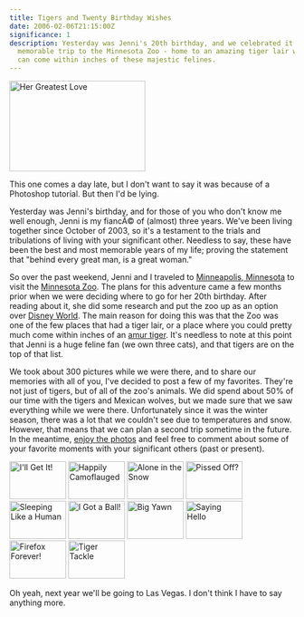 ```yaml
---
title: Tigers and Twenty Birthday Wishes
date: 2006-02-06T21:15:00Z
significance: 1
description: Yesterday was Jenni's 20th birthday, and we celebrated it with a
  memorable trip to the Minnesota Zoo - home to an amazing tiger lair where you
  can come within inches of these majestic felines.
---
```


[<img src="https://static.flickr.com/19/96549070_f83e2b2dbf_m.jpg" width="240" height="160" class="posted" alt="Her Greatest Love" />][1]

This one comes a day late, but I don't want to say it was because of a Photoshop tutorial. But then I'd be lying.

Yesterday was Jenni's birthday, and for those of you who don't know me well enough, Jenni is my fiancÃ© of (almost) three years. We've been living together since October of 2003, so it's a testament to the trials and tribulations of living with your significant other. Needless to say, these have been the best and most memorable years of my life; proving the statement that "behind every great man, is a great woman."

So over the past weekend, Jenni and I traveled to [Minneapolis, Minnesota][2] to visit the [Minnesota Zoo][3]. The plans for this adventure came a few months prior when we were deciding where to go for her 20th birthday. After reading about it, she did some research and put the zoo up as an option over [Disney World][4]. The main reason for doing this was that the Zoo was one of the few places that had a tiger lair, or a place where you could pretty much come within inches of an [amur tiger][5]. It's needless to note at this point that Jenni is a huge feline fan (we own three cats), and that tigers are on the top of that list.

We took about 300 pictures while we were there, and to share our memories with all of you, I've decided to post a few of my favorites. They're not just of tigers, but of all of the zoo's animals. We did spend about 50% of our time with the tigers and Mexican wolves, but we made sure that we saw everything while we were there. Unfortunately since it was the winter season, there was a lot that we couldn't see due to temperatures and snow. However, that means that we can plan a second trip sometime in the future. In the meantime, [enjoy the photos][6] and feel free to comment about some of your favorite moments with your significant others (past or present).

[<img src="https://static.flickr.com/32/96555686_1bad5fc3cb_t.jpg" width="100" height="67" class="posted" alt="I'll Get It!" />][7] [<img src="https://static.flickr.com/12/96555305_ab2c172fc5_t.jpg" width="100" height="67" class="posted" alt="Happily Camoflauged" />][8] [<img src="https://static.flickr.com/40/96554770_f0148eafdc_t.jpg" width="100" height="67" class="posted" alt="Alone in the Snow" />][9] [<img src="https://static.flickr.com/29/96552467_12beb3eecd_t.jpg" width="100" height="67" class="posted" alt="Pissed Off?" />][10] [<img src="https://static.flickr.com/31/96553013_cd47ef71c8_t.jpg" width="100" height="67" class="posted" alt="Sleeping Like a Human" />][11] [<img src="https://static.flickr.com/31/96552032_675b8b54f1_t.jpg" width="100" height="67" class="posted" alt="I Got a Ball!" />][12] [<img src="https://static.flickr.com/29/96545353_675365aaca_t.jpg" width="100" height="67" class="posted" alt="Big Yawn" />][13] [<img src="https://static.flickr.com/39/96544117_91d42f429f_t.jpg" width="100" height="67" class="posted" alt="Saying Hello" />][14] [<img src="https://static.flickr.com/24/96542071_3ed8be1ccc_t.jpg" width="100" height="67" class="posted" alt="Firefox Forever!" />][15] [<img src="https://static.flickr.com/26/96541155_e8766ea760_t.jpg" width="100" height="67" class="posted" alt="Tiger Tackle" />][16]

Oh yeah, next year we'll be going to Las Vegas. I don't think I have to say anything more.

[1]: http://www.flickr.com/photos/avalonstar/96549070/
[2]: http://www.ci.minneapolis.mn.us/
[3]: http://www.mnzoo.com
[4]: http://disneyworld.disney.go.com/wdw/
[5]: http://www.amur.org.uk/tigers.shtml
[6]: http://flickr.com/photos/avalonstar/sets/72057594060495656/
[7]: http://www.flickr.com/photos/avalonstar/96555686/
[8]: http://www.flickr.com/photos/avalonstar/96555305/
[9]: http://www.flickr.com/photos/avalonstar/96554770/
[10]: http://www.flickr.com/photos/avalonstar/96552467/
[11]: http://www.flickr.com/photos/avalonstar/96553013/
[12]: http://www.flickr.com/photos/avalonstar/96552032/
[13]: http://www.flickr.com/photos/avalonstar/96545353/
[14]: http://www.flickr.com/photos/avalonstar/96544117/
[15]: http://www.flickr.com/photos/avalonstar/96542071/
[16]: http://www.flickr.com/photos/avalonstar/96541155/
